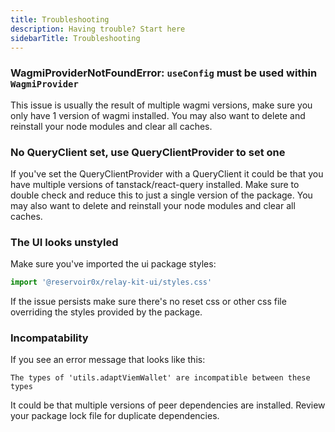 ```yaml
---
title: Troubleshooting
description: Having trouble? Start here
sidebarTitle: Troubleshooting
---
```


### WagmiProviderNotFoundError: `useConfig` must be used within `WagmiProvider`
This issue is usually the result of multiple wagmi versions, make sure you only have 1 version of wagmi installed. You may also want to delete and reinstall your node modules and clear all caches.
### No QueryClient set, use QueryClientProvider to set one
If you've set the QueryClientProvider with a QueryClient it could be that you have multiple versions of tanstack/react-query installed. Make sure to double check and reduce this to just a single version of the package. You may also want to delete and reinstall your node modules and clear all caches.
### The UI looks unstyled
Make sure you've imported the ui package styles:
```typescript
import '@reservoir0x/relay-kit-ui/styles.css'
```
If the issue persists make sure there's no reset css or other css file overriding the styles provided by the package.
### Incompatability
If you see an error message that looks like this:
```
The types of 'utils.adaptViemWallet' are incompatible between these types
```
It could be that multiple versions of peer dependencies are installed. Review your package lock file for duplicate dependencies.
